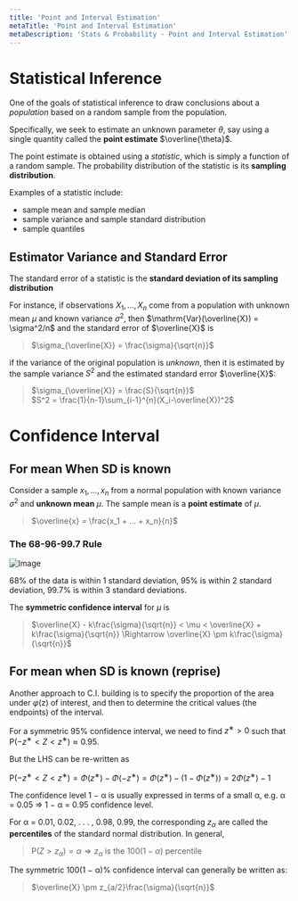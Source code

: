 ```yaml
---
title: 'Point and Interval Estimation'
metaTitle: 'Point and Interval Estimation'
metaDescription: 'Stats & Probability - Point and Interval Estimation'
---
```


<link
  rel="stylesheet"
  href="https://cdn.jsdelivr.net/npm/katex@0.11.0/dist/katex.min.css"
  integrity="sha384-BdGj8xC2eZkQaxoQ8nSLefg4AV4/AwB3Fj+8SUSo7pnKP6Eoy18liIKTPn9oBYNG"
  crossOrigin="anonymous"
/>

# Statistical Inference

One of the goals of statistical inference to draw conclusions about a *population* based on a random sample from the population.

Specifically, we seek to estimate an unknown parameter $\theta$, say using a single quantity called the **point estimate** $\overline{\theta}$. 

The point estimate is obtained using a *statistic*, which is simply a function of a random sample. The probability distribution of the statistic is its **sampling distribution**. 

Examples of a statistic include:
- sample mean and sample median
- sample variance and sample standard distribution
- sample quantiles

## Estimator Variance and Standard Error 

The standard error of a statistic is the **standard deviation of its sampling distribution** 

For instance, if observations $X_1, ..., X_n$ come from a population with unknown mean $\mu$ and known variance $\sigma^2$, then $\mathrm{Var}(\overline{X}) = \sigma^2/n$ and the standard error of $\overline{X}$ is 
> $\sigma_{\overline{X}} = \frac{\sigma}{\sqrt{n}}$

if the variance of the original population is *unknown*, then it is estimated by the sample variance $S^2$ and the estimated standard error $\overline{X}$:
> $\sigma_{\overline{X}} = \frac{S}{\sqrt{n}}$  
> $S^2 = \frac{1}{n-1}\sum_{i-1}^{n}(X_i-\overline{X})^2$

# Confidence Interval

## For mean When SD is known

Consider a sample ${x_1, ..., x_n}$ from a normal population with known variance $\sigma^2$ and **unknown mean** $\mu$. The sample mean is a **point estimate** of $\mu$.
> $\overline{x} = \frac{x_1 + ... + x_n}{n}$

### The 68-96-99.7 Rule

![Image](https://miro.medium.com/max/1400/1*IZ2II2HYKeoMrdLU5jW6Dw.png)

68% of the data is within 1 standard deviation, 95% is within 2 standard deviation, 99.7% is within 3 standard deviations.

The **symmetric confidence interval** for $\mu$ is 
> $\overline{X} - k\frac{\sigma}{\sqrt{n}} < \mu < \overline{X} +  k\frac{\sigma}{\sqrt{n}} \Rightarrow \overline{X} \pm  k\frac{\sigma}{\sqrt{n}}$

## For mean when SD is known (reprise)

Another approach to C.I. building is to specify the proportion of the area under $φ$(z) of interest, and then to determine the critical values (the endpoints) of the interval.

For a symmetric 95% confidence interval, we need to find $z^∗ > 0$ such that $\mathrm{P}(−z^∗ < Z < z^∗) ≈ 0.95$.

But the LHS can be re-written as

$\mathrm{P}(−z^∗ < Z < z^∗) = Φ(z^∗) − Φ(−z^∗) = Φ(z^∗) − (1 − Φ(z^∗)) = 2Φ(z^∗) − 1$

The confidence level 1 − α is usually expressed in terms of a small α, e.g. α = 0.05 ⇒ 1 − α = 0.95 confidence level.

For α = 0.01, 0.02, . . . , 0.98, 0.99, the corresponding $z_α$ are called the **percentiles** of the standard normal distribution. In general,
> P$(Z > z_α) = α ⇒ z_α$ is the $100(1 − α)$ percentile

The symmetric 100(1 − α)% confidence interval can generally be written as:
> $\overline{X} \pm  z_{a/2}\frac{\sigma}{\sqrt{n}}$